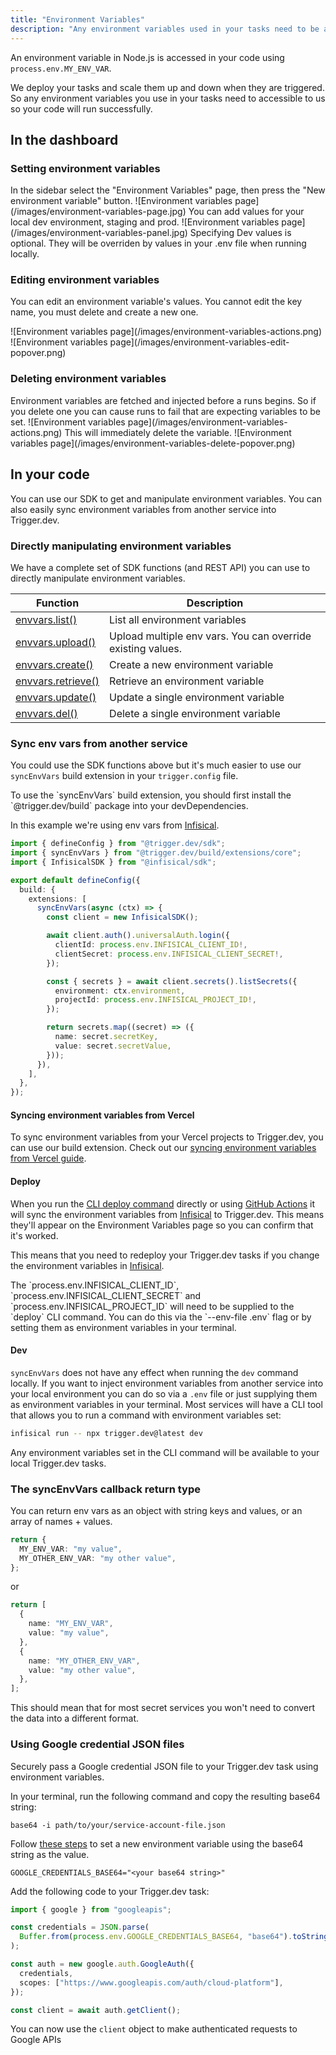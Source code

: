 ```yaml
---
title: "Environment Variables"
description: "Any environment variables used in your tasks need to be added so the deployed code will run successfully."
---
```


An environment variable in Node.js is accessed in your code using `process.env.MY_ENV_VAR`.

We deploy your tasks and scale them up and down when they are triggered. So any environment variables you use in your tasks need to accessible to us so your code will run successfully.

## In the dashboard

### Setting environment variables

<Steps>

<Step title="Go to the Environment Variables page">
  In the sidebar select the "Environment Variables" page, then press the "New environment variable"
  button. ![Environment variables page](/images/environment-variables-page.jpg)
</Step>

<Step title="Add your environment variables">
  You can add values for your local dev environment, staging and prod. ![Environment variables
  page](/images/environment-variables-panel.jpg)
</Step>

</Steps>

<Note>
  Specifying Dev values is optional. They will be overriden by values in your .env file when running
  locally.
</Note>

### Editing environment variables

You can edit an environment variable's values. You cannot edit the key name, you must delete and create a new one.

<Steps>

<Step title="Press the action button on a variable">
  ![Environment variables page](/images/environment-variables-actions.png)
</Step>

<Step title="Press edit">
  ![Environment variables page](/images/environment-variables-edit-popover.png)
</Step>

</Steps>

### Deleting environment variables

<Warn>
  Environment variables are fetched and injected before a runs begins. So if you delete one you can
  cause runs to fail that are expecting variables to be set.
</Warn>

<Steps>

<Step title="Press the action button on a variable">
  ![Environment variables page](/images/environment-variables-actions.png)
</Step>

<Step title="Press delete">
  This will immediately delete the variable. ![Environment variables
  page](/images/environment-variables-delete-popover.png)
</Step>

</Steps>

## In your code

You can use our SDK to get and manipulate environment variables. You can also easily sync environment variables from another service into Trigger.dev.

### Directly manipulating environment variables

We have a complete set of SDK functions (and REST API) you can use to directly manipulate environment variables.

| Function                                           | Description                                                 |
| -------------------------------------------------- | ----------------------------------------------------------- |
| [envvars.list()](/management/envvars/list)         | List all environment variables                              |
| [envvars.upload()](/management/envvars/import)     | Upload multiple env vars. You can override existing values. |
| [envvars.create()](/management/envvars/create)     | Create a new environment variable                           |
| [envvars.retrieve()](/management/envvars/retrieve) | Retrieve an environment variable                            |
| [envvars.update()](/management/envvars/update)     | Update a single environment variable                        |
| [envvars.del()](/management/envvars/delete)        | Delete a single environment variable                        |

### Sync env vars from another service

You could use the SDK functions above but it's much easier to use our `syncEnvVars` build extension in your `trigger.config` file.

<Note>
  To use the `syncEnvVars` build extension, you should first install the `@trigger.dev/build`
  package into your devDependencies.
</Note>

In this example we're using env vars from [Infisical](https://infisical.com).

```ts trigger.config.ts
import { defineConfig } from "@trigger.dev/sdk";
import { syncEnvVars } from "@trigger.dev/build/extensions/core";
import { InfisicalSDK } from "@infisical/sdk";

export default defineConfig({
  build: {
    extensions: [
      syncEnvVars(async (ctx) => {
        const client = new InfisicalSDK();

        await client.auth().universalAuth.login({
          clientId: process.env.INFISICAL_CLIENT_ID!,
          clientSecret: process.env.INFISICAL_CLIENT_SECRET!,
        });

        const { secrets } = await client.secrets().listSecrets({
          environment: ctx.environment,
          projectId: process.env.INFISICAL_PROJECT_ID!,
        });

        return secrets.map((secret) => ({
          name: secret.secretKey,
          value: secret.secretValue,
        }));
      }),
    ],
  },
});
```

#### Syncing environment variables from Vercel

To sync environment variables from your Vercel projects to Trigger.dev, you can use our build extension. Check out our [syncing environment variables from Vercel guide](/guides/examples/vercel-sync-env-vars).

#### Deploy

When you run the [CLI deploy command](/cli-deploy) directly or using [GitHub Actions](/github-actions) it will sync the environment variables from [Infisical](https://infisical.com) to Trigger.dev. This means they'll appear on the Environment Variables page so you can confirm that it's worked.

This means that you need to redeploy your Trigger.dev tasks if you change the environment variables in [Infisical](https://infisical.com).

<Note>
  The `process.env.INFISICAL_CLIENT_ID`, `process.env.INFISICAL_CLIENT_SECRET` and
  `process.env.INFISICAL_PROJECT_ID` will need to be supplied to the `deploy` CLI command. You can
  do this via the `--env-file .env` flag or by setting them as environment variables in your
  terminal.
</Note>

#### Dev

`syncEnvVars` does not have any effect when running the `dev` command locally. If you want to inject environment variables from another service into your local environment you can do so via a `.env` file or just supplying them as environment variables in your terminal. Most services will have a CLI tool that allows you to run a command with environment variables set:

```sh
infisical run -- npx trigger.dev@latest dev
```

Any environment variables set in the CLI command will be available to your local Trigger.dev tasks.

### The syncEnvVars callback return type

You can return env vars as an object with string keys and values, or an array of names + values.

```ts
return {
  MY_ENV_VAR: "my value",
  MY_OTHER_ENV_VAR: "my other value",
};
```

or

```ts
return [
  {
    name: "MY_ENV_VAR",
    value: "my value",
  },
  {
    name: "MY_OTHER_ENV_VAR",
    value: "my other value",
  },
];
```

This should mean that for most secret services you won't need to convert the data into a different format.

### Using Google credential JSON files

Securely pass a Google credential JSON file to your Trigger.dev task using environment variables.

<Steps>

<Step title="Convert the Google credential file to base64">

In your terminal, run the following command and copy the resulting base64 string:

```
base64 -i path/to/your/service-account-file.json
```

</Step>

<Step title="Set up the environment variable in Trigger.dev">

Follow [these steps](/deploy-environment-variables) to set a new environment variable using the base64 string as the value.

```
GOOGLE_CREDENTIALS_BASE64="<your base64 string>"
```

</Step>

<Step title="Use the environment variable in your code">

Add the following code to your Trigger.dev task:

```ts
import { google } from "googleapis";

const credentials = JSON.parse(
  Buffer.from(process.env.GOOGLE_CREDENTIALS_BASE64, "base64").toString("utf8")
);

const auth = new google.auth.GoogleAuth({
  credentials,
  scopes: ["https://www.googleapis.com/auth/cloud-platform"],
});

const client = await auth.getClient();
```

</Step>

<Step title="Use the client in your code">

You can now use the `client` object to make authenticated requests to Google APIs

</Step>

</Steps>

